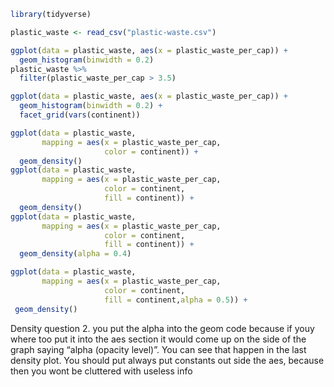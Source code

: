 ```r
library(tidyverse)

plastic_waste <- read_csv("plastic-waste.csv")
```

```r
ggplot(data = plastic_waste, aes(x = plastic_waste_per_cap)) +
  geom_histogram(binwidth = 0.2)
plastic_waste %>%
  filter(plastic_waste_per_cap > 3.5)
```

```r
ggplot(data = plastic_waste, aes(x = plastic_waste_per_cap)) +
  geom_histogram(binwidth = 0.2) +
  facet_grid(vars(continent))
```

```r

ggplot(data = plastic_waste, 
       mapping = aes(x = plastic_waste_per_cap, 
                     color = continent)) +
  geom_density()
ggplot(data = plastic_waste, 
       mapping = aes(x = plastic_waste_per_cap, 
                     color = continent, 
                     fill = continent)) +
  geom_density()
ggplot(data = plastic_waste, 
       mapping = aes(x = plastic_waste_per_cap, 
                     color = continent, 
                     fill = continent)) +
  geom_density(alpha = 0.4)

ggplot(data = plastic_waste, 
       mapping = aes(x = plastic_waste_per_cap, 
                     color = continent, 
                     fill = continent,alpha = 0.5)) +
 geom_density()

```

Density question 2. you put the alpha into the geom code because if youy where too put it into the aes section it would come up on the side of the graph saying "alpha (opacity level)". You can see that happen in the last density plot. You should put always put constants out side the aes, because then you wont be cluttered with useless info  